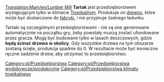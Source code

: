 {{pl/Informacja| Ten artykuł dotyczy '''Tartaku''' (ang. ''[[Main/en/Lumber Mill]]'') występującego '''w klimacie Tropikalnym'''<br>
Zupełnie inaczej działa [[Main/pl/Tartak|'''Tartak w klimacie Umiarkowanym''']] (ang. ''[[Main/en/Sawmill]]'') }}

[[Translation:Main/en/Lumber Mill]]
{{pl/Przedsiębiorstwa|image=Lumbermill.png
|name=Tartak
|climates=[[Main/en/Klimat/Pl#Tropikalny|Tropikalny]]
|accepts=Nic (wymaga drzew posadzonych w pobliżu)
|produces=[[Main/pl/Drewno|Drewno]]
}}
'''Tartak''' jest przedsiębiorstwem występującym tylko w klimacie [[Main/en/Klimat/Pl#Tropikalny|Tropikalny]]m. Produkuje on [[Main/pl/Drewno|drewno]], które może być dostarczone do [[Main/pl/Fabryka|fabryki]], i nie przyjmuje żadnego ładunku.

Tartaki są szczególnymi przedsiębiorstwami - nie są one generowane automatycznie na początku gry, żeby powstały muszą zostać ufundowane przez gracza. Mogą być budowane tylko w lasach deszczowych, gdzie '''będą ścinać drzewa w okolicy'''. Gdy wszystkie drzewa na tym obszarze zostaną ścięte, produkcja spadnie do 0. W rezultacie może być konieczne ręczne sadzenie drzew, aby utrzymać to przedsiębiorstwo.

{{pl/Navbox Industries}}

[[Category:pl/Przedsiębiorstwa]]
[[Category:pl/Przedsiębiorstwa wydobywcze/produkcyjne]]
[[Category:pl/Przedsiębiorstwa klimatu tropikalnego]]
